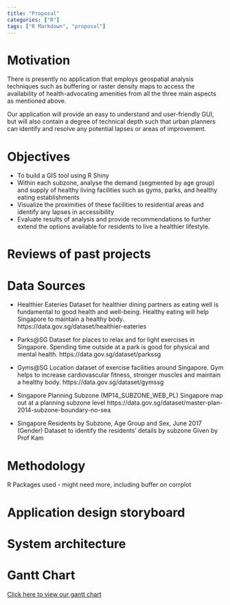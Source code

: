 ```yaml
---
title: "Proposal"
categories: ["R"]
tags: ["R Markdown", "proposal"]
---
```


# Motivation

There is presently no application that employs geospatial analysis techniques such as buffering or raster density maps to access the availability of health-advocating amenities from all the three main aspects as mentioned above.

Our application will provide an easy to understand and user-friendly GUI, but will also contain a degree of technical depth such that urban planners can identify and resolve any potential lapses or areas of improvement.

# Objectives

* To build a GIS tool using R Shiny
* Within each subzone, analyse the demand (segmented by age group) and supply of healthy living facilities such as gyms, parks, and healthy eating establishments
* Visualize the proximities of these facilities to residential areas and identify any lapses in accessibility
* Evaluate results of analysis and provide recommendations to further extend the options available for residents to live a healthier lifestyle.

# Reviews of past projects

# Data Sources
* Healthier Eateries 
Dataset for healthier dining partners as eating well is fundamental to good health and well-being. Healthy eating will help Singapore to maintain a healthy body.
https://data.gov.sg/dataset/healthier-eateries


* Parks@SG
Dataset for places to relax and for light exercises in Singapore. Spending time outside at a park is good for physical and mental health. 
https://data.gov.sg/dataset/parkssg


* Gyms@SG
Location dataset of exercise facilities around Singapore. Gym helps to increase
cardiovascular fitness, stronger muscles and maintain a healthy body. 
https://data.gov.sg/dataset/gymssg


* Singapore Planning Subzone (MP14_SUBZONE_WEB_PL) 
Singapore map out at a planning subzone level
https://data.gov.sg/dataset/master-plan-2014-subzone-boundary-no-sea

* Singapore Residents by Subzone, Age Group and Sex, June 2017 (Gender)
Dataset to identify the residents’ details by subzone
Given by Prof Kam

# Methodology

R Packages used - might need more, including buffer on corrplot

# Application design storyboard

# System architecture

# Gantt Chart
[Click here to view our gantt chart](https://projects.hive.com/?shareToken=44r46wc6ScY7MjSSX5MRFfsijvrSZJsPErmyE9sSzNWamBqZEDHFYSXaZrf9kAXP)
